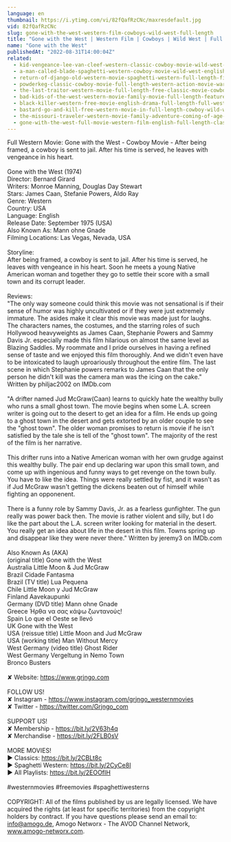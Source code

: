 ```yaml
---
language: en
thumbnail: https://i.ytimg.com/vi/82fQafRzCNc/maxresdefault.jpg
vid: 82fQafRzCNc
slug: gone-with-the-west-western-film-cowboys-wild-west-full-length
title: "Gone with the West | Western Film | Cowboys | Wild West | Full Length"
name: "Gone with the West"
publishedAt: "2022-08-31T14:00:04Z"
related:
  - kid-vengeance-lee-van-cleef-western-classic-cowboy-movie-wild-west-american-westerns
  - a-man-called-blade-spaghetti-western-cowboy-movie-wild-west-english
  - return-of-django-old-western-movie-spaghetti-western-full-length-film-wild-west
  - powderkeg-classic-cowboy-movie-full-length-western-action-movie-war-english
  - the-last-traitor-western-movie-full-length-free-classic-movie-cowboys-wild-west-films
  - bad-kids-of-the-west-western-movie-family-movie-full-length-feature-film-old-cowboy-film
  - black-killer-western-free-movie-english-drama-full-length-full-western-film
  - bastard-go-and-kill-free-western-movie-in-full-length-cowboy-wild-west-film
  - the-missouri-traveler-western-movie-family-adventure-coming-of-age-english-free-movie-full
  - gone-with-the-west-full-movie-western-film-english-full-length-classic-movie-watchfree
---
```


Full Western Movie: Gone with the West - Cowboy Movie - After being framed, a cowboy is sent to jail. After his time is served, he leaves with vengeance in his heart.<br />
<br />
Gone with the West (1974)<br />
Director: Bernard Girard<br />
Writers: Monroe Manning, Douglas Day Stewart <br />
Stars: James Caan, Stefanie Powers, Aldo Ray<br />
Genre: Western<br />
Country: USA<br />
Language: English<br />
Release Date: September 1975 (USA) <br />
Also Known As: Mann ohne Gnade <br />
Filming Locations: Las Vegas, Nevada, USA<br />
<br />
Storyline:<br />
After being framed, a cowboy is sent to jail. After his time is served, he leaves with vengeance in his heart. Soon he meets a young Native American woman and together they go to settle their score with a small town and its corrupt leader.<br />
<br />
Reviews:<br />
"The only way someone could think this movie was not sensational is if their sense of humor was highly uncultivated or if they were just extremely immature. The asides make it clear this movie was made just for laughs. The characters names, the costumes, and the starring roles of such Hollywood heavyweights as James Caan, Stephanie Powers and Sammy Davis Jr. especially made this film hilarious on almost the same level as Blazing Saddles. My roommate and I pride ourselves in having a refined sense of taste and we enjoyed this film thoroughly. And we didn't even have to be intoxicated to laugh uproariously throughout the entire film. The last scene in which Stephanie powers remarks to James Caan that the only person he didn't kill was the camera man was the icing on the cake." Written by philjac2002 on IMDb.com <br />
<br />
"A drifter named Jud McGraw(Caan) learns to quickly hate the wealthy bully who runs a small ghost town. The movie begins when some L.A. screen writer is going out to the desert to get an idea for a film. He ends up going to a ghost town in the desert and gets extorted by an older couple to see the "ghost town". The older woman promises to return is movie if he isn't satisfied by the tale she is tell of the "ghost town". The majority of the rest of the film is her narrative.<br />
<br />
This drifter runs into a Native American woman with her own grudge against this wealthy bully. The pair end up declaring war upon this small town, and come up with ingenious and funny ways to get revenge on the town bully. You have to like the idea. Things were really settled by fist, and it wasn't as if Jud McGraw wasn't getting the dickens beaten out of himself while fighting an opponenent.<br />
<br />
There is a funny role by Sammy Davis, Jr. as a fearless gunfighter. The gun really was power back then. The movie is rather violent and silly, but I do like the part about the L.A. screen writer looking for material in the desert. You really get an idea about life in the desert in this film. Towns spring up and disappear like they were never there." Written by jeremy3 on IMDb.com <br />
<br />
Also Known As (AKA)<br />
(original title) Gone with the West<br />
Australia Little Moon & Jud McGraw<br />
Brazil Cidade Fantasma<br />
Brazil (TV title) Lua Pequena<br />
Chile Little Moon y Jud McGraw<br />
Finland Aavekaupunki<br />
Germany (DVD title) Mann ohne Gnade<br />
Greece Ήρθα να σας κάψω ζωντανούς!<br />
Spain Lo que el Oeste se llevó<br />
UK Gone with the West<br />
USA (reissue title) Little Moon and Jud McGraw<br />
USA (working title) Man Without Mercy<br />
West Germany (video title) Ghost Rider<br />
West Germany Vergeltung in Nemo Town<br />
Bronco Busters<br />
<br />
✘ Website: https://www.grjngo.com<br />
<br />
FOLLOW US!<br />
✘ Instagram - https://www.instagram.com/grjngo_westernmovies<br />
✘ Twitter - https://twitter.com/Grjngo_com<br />
<br />
SUPPORT US!<br />
✘ Membership - https://bit.ly/2V63h4q<br />
✘ Merchandise - https://bit.ly/2FLB0sV<br />
<br />
MORE MOVIES! <br />
► Classics: https://bit.ly/2CBLt8c <br />
► Spaghetti Western: https://bit.ly/2CyCe8I <br />
► All Playlists: https://bit.ly/2EOOfIH <br />
<br />
#westernmovies #freemovies #spaghettiwesterns<br />
<br />
COPYRIGHT: All of the films published by us are legally licensed. We have acquired the rights (at least for specific territories) from the copyright holders by contract. If you have questions please send an email to: info@amogo.de, Amogo Networx - The AVOD Channel Network, www.amogo-networx.com.